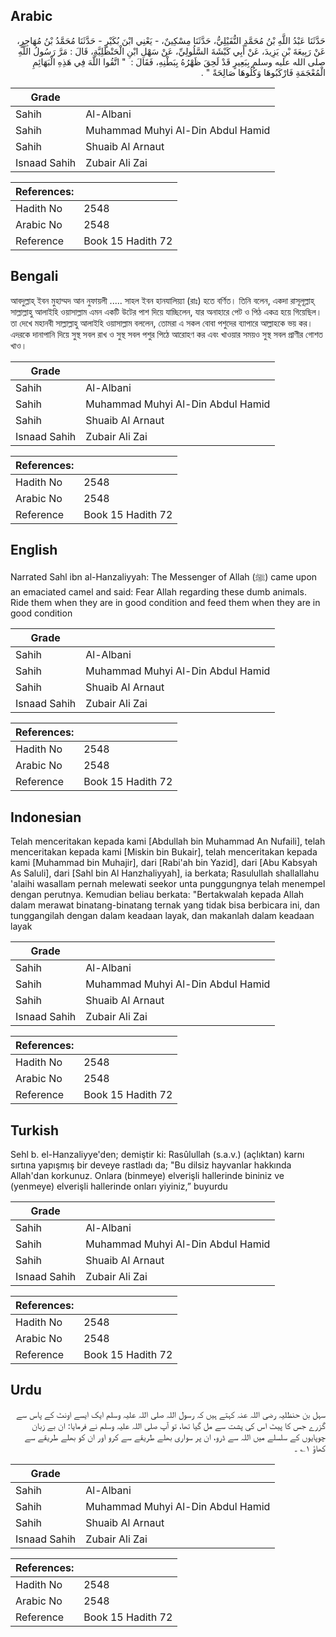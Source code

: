 ## Arabic


<div dir="rtl" lang="ar" style={{fontSize:'larger',backgroundColor:'#f8f9fa',padding:20}}>
حَدَّثَنَا عَبْدُ اللَّهِ بْنُ مُحَمَّدٍ النُّفَيْلِيُّ، حَدَّثَنَا مِسْكِينٌ، - يَعْنِي ابْنَ بُكَيْرٍ - حَدَّثَنَا مُحَمَّدُ بْنُ مُهَاجِرٍ، عَنْ رَبِيعَةَ بْنِ يَزِيدَ، عَنْ أَبِي كَبْشَةَ السَّلُولِيِّ، عَنْ سَهْلِ ابْنِ الْحَنْظَلِيَّةِ، قَالَ ‏:‏ مَرَّ رَسُولُ اللَّهِ صلى الله عليه وسلم بِبَعِيرٍ قَدْ لَحِقَ ظَهْرُهُ بِبَطْنِهِ، فَقَالَ ‏:‏ ‏ "‏ اتَّقُوا اللَّهَ فِي هَذِهِ الْبَهَائِمِ الْمُعْجَمَةِ فَارْكَبُوهَا وَكُلُوهَا صَالِحَةً ‏"‏ ‏.‏
</div>
<div style={{backgroundColor:'#f8f9fa',padding:20, marginBottom: 10}}><table> <thead> <tr> <th>Grade</th> <th></th> </tr> </thead> <tbody> <tr><td>Sahih</td><td>Al-Albani</td></tr><tr><td>Sahih</td><td>Muhammad Muhyi Al-Din Abdul Hamid</td></tr><tr><td>Sahih</td><td>Shuaib Al Arnaut</td></tr><tr><td>Isnaad Sahih</td><td>Zubair Ali Zai</td></tr></tbody></table><table> <thead> <tr> <th>References:</th> <th></th> </tr> </thead> <tbody><tr><td>Hadith No</td><td>2548</td></tr><tr><td>Arabic No</td><td>2548</td></tr><tr><td>Reference</td><td>Book 15 Hadith 72</td></tr></tbody></table></div>

## Bengali


<div dir="ltr" lang="bn" style={{fontSize:'larger',backgroundColor:'#f8f9fa',padding:20}}>
আবদুল্লাহ্ ইবন মুহাম্মদ আন নুফায়লী ..... সাহল ইবন হানযালিয়্যা (রাঃ) হতে বর্ণিত। তিনি বলেন, একদা রাসূলূল্লাহ্ সাল্লাল্লাহু আলাইহি ওয়াসাল্লাম এমন একটি উটের পাশ দিয়ে যাচ্ছিলেন, যার অনাহারে পেট ও পিঠ একত্র হয়ে গিয়েছিল। তা দেখে মহানবী সাল্লাল্লাহু আলাইহি ওয়াসাল্লাম বললেন, তোমরা এ সকল বোবা পশুদের ব্যাপারে আল্লাহকে ভয় কর। এদরকে দানাপানি দিয়ে সুস্থ সবল রাখ ও সুস্থ সবল পশুর পিঠে আরোহণ কর এবং খাওয়ার সময়ও সুস্থ সবল প্রাণীর গোশত খাও।
</div>
<div style={{backgroundColor:'#f8f9fa',padding:20, marginBottom: 10}}><table> <thead> <tr> <th>Grade</th> <th></th> </tr> </thead> <tbody> <tr><td>Sahih</td><td>Al-Albani</td></tr><tr><td>Sahih</td><td>Muhammad Muhyi Al-Din Abdul Hamid</td></tr><tr><td>Sahih</td><td>Shuaib Al Arnaut</td></tr><tr><td>Isnaad Sahih</td><td>Zubair Ali Zai</td></tr></tbody></table><table> <thead> <tr> <th>References:</th> <th></th> </tr> </thead> <tbody><tr><td>Hadith No</td><td>2548</td></tr><tr><td>Arabic No</td><td>2548</td></tr><tr><td>Reference</td><td>Book 15 Hadith 72</td></tr></tbody></table></div>

## English


<div dir="ltr" lang="en" style={{fontSize:'larger',backgroundColor:'#f8f9fa',padding:20}}>
Narrated Sahl ibn al-Hanzaliyyah: The Messenger of Allah (ﷺ) came upon an emaciated camel and said: Fear Allah regarding these dumb animals. Ride them when they are in good condition and feed them when they are in good condition
</div>
<div style={{backgroundColor:'#f8f9fa',padding:20, marginBottom: 10}}><table> <thead> <tr> <th>Grade</th> <th></th> </tr> </thead> <tbody> <tr><td>Sahih</td><td>Al-Albani</td></tr><tr><td>Sahih</td><td>Muhammad Muhyi Al-Din Abdul Hamid</td></tr><tr><td>Sahih</td><td>Shuaib Al Arnaut</td></tr><tr><td>Isnaad Sahih</td><td>Zubair Ali Zai</td></tr></tbody></table><table> <thead> <tr> <th>References:</th> <th></th> </tr> </thead> <tbody><tr><td>Hadith No</td><td>2548</td></tr><tr><td>Arabic No</td><td>2548</td></tr><tr><td>Reference</td><td>Book 15 Hadith 72</td></tr></tbody></table></div>

## Indonesian


<div dir="ltr" lang="id" style={{fontSize:'larger',backgroundColor:'#f8f9fa',padding:20}}>
Telah menceritakan kepada kami [Abdullah bin Muhammad An Nufaili], telah menceritakan kepada kami [Miskin bin Bukair], telah menceritakan kepada kami [Muhammad bin Muhajir], dari [Rabi'ah bin Yazid], dari [Abu Kabsyah As Saluli], dari [Sahl bin Al Hanzhaliyyah], ia berkata; Rasulullah shallallahu 'alaihi wasallam pernah melewati seekor unta punggungnya telah menempel dengan perutnya. Kemudian beliau berkata: "Bertakwalah kepada Allah dalam merawat binatang-binatang ternak yang tidak bisa berbicara ini, dan tunggangilah dengan dalam keadaan layak, dan makanlah dalam keadaan layak
</div>
<div style={{backgroundColor:'#f8f9fa',padding:20, marginBottom: 10}}><table> <thead> <tr> <th>Grade</th> <th></th> </tr> </thead> <tbody> <tr><td>Sahih</td><td>Al-Albani</td></tr><tr><td>Sahih</td><td>Muhammad Muhyi Al-Din Abdul Hamid</td></tr><tr><td>Sahih</td><td>Shuaib Al Arnaut</td></tr><tr><td>Isnaad Sahih</td><td>Zubair Ali Zai</td></tr></tbody></table><table> <thead> <tr> <th>References:</th> <th></th> </tr> </thead> <tbody><tr><td>Hadith No</td><td>2548</td></tr><tr><td>Arabic No</td><td>2548</td></tr><tr><td>Reference</td><td>Book 15 Hadith 72</td></tr></tbody></table></div>

## Turkish


<div dir="ltr" lang="tr" style={{fontSize:'larger',backgroundColor:'#f8f9fa',padding:20}}>
Sehl b. el-Hanzaliyye'den; demiştir ki: Rasûlullah (s.a.v.) (açlıktan) karnı sırtına yapışmış bir deveye rastladı da; "Bu dilsiz hayvanlar hakkında Allah'dan korkunuz. Onlara (binmeye) elverişli hallerinde bininiz ve (yenmeye) elverişli hallerinde onları yiyiniz,” buyurdu
</div>
<div style={{backgroundColor:'#f8f9fa',padding:20, marginBottom: 10}}><table> <thead> <tr> <th>Grade</th> <th></th> </tr> </thead> <tbody> <tr><td>Sahih</td><td>Al-Albani</td></tr><tr><td>Sahih</td><td>Muhammad Muhyi Al-Din Abdul Hamid</td></tr><tr><td>Sahih</td><td>Shuaib Al Arnaut</td></tr><tr><td>Isnaad Sahih</td><td>Zubair Ali Zai</td></tr></tbody></table><table> <thead> <tr> <th>References:</th> <th></th> </tr> </thead> <tbody><tr><td>Hadith No</td><td>2548</td></tr><tr><td>Arabic No</td><td>2548</td></tr><tr><td>Reference</td><td>Book 15 Hadith 72</td></tr></tbody></table></div>

## Urdu


<div dir="rtl" lang="ur" style={{fontSize:'larger',backgroundColor:'#f8f9fa',padding:20}}>
سہل بن حنظلیہ رضی اللہ عنہ کہتے ہیں کہ رسول اللہ صلی اللہ علیہ وسلم ایک ایسے اونٹ کے پاس سے گزرے جس کا پیٹ اس کی پشت سے مل گیا تھا، تو آپ صلی اللہ علیہ وسلم نے فرمایا: ان بے زبان چوپایوں کے سلسلے میں اللہ سے ڈرو، ان پر سواری بھلے طریقے سے کرو اور ان کو بھلے طریقے سے کھاؤ ۱؎ ۔
</div>
<div style={{backgroundColor:'#f8f9fa',padding:20, marginBottom: 10}}><table> <thead> <tr> <th>Grade</th> <th></th> </tr> </thead> <tbody> <tr><td>Sahih</td><td>Al-Albani</td></tr><tr><td>Sahih</td><td>Muhammad Muhyi Al-Din Abdul Hamid</td></tr><tr><td>Sahih</td><td>Shuaib Al Arnaut</td></tr><tr><td>Isnaad Sahih</td><td>Zubair Ali Zai</td></tr></tbody></table><table> <thead> <tr> <th>References:</th> <th></th> </tr> </thead> <tbody><tr><td>Hadith No</td><td>2548</td></tr><tr><td>Arabic No</td><td>2548</td></tr><tr><td>Reference</td><td>Book 15 Hadith 72</td></tr></tbody></table></div>
